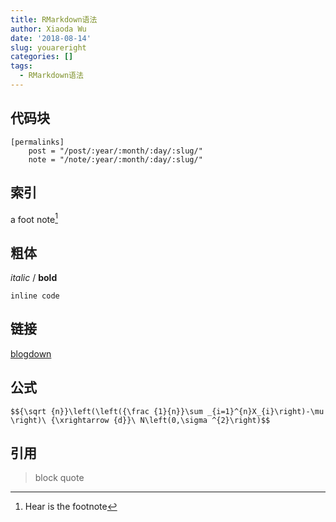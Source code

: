 ```yaml
---
title: RMarkdown语法
author: Xiaoda Wu
date: '2018-08-14'
slug: youareright
categories: []
tags: 
  - RMarkdown语法
---
```



## 代码块

```
[permalinks]
    post = "/post/:year/:month/:day/:slug/"
    note = "/note/:year/:month/:day/:slug/"
```

## 索引

a foot note^[Hear is the footnote]


## 粗体

_italic_ / **bold**

`inline code`

##  链接

[blogdown](https://bookdown.org/yihui/blogdown/) 

## 公式

`$${\sqrt {n}}\left(\left({\frac {1}{n}}\sum _{i=1}^{n}X_{i}\right)-\mu \right)\ {\xrightarrow {d}}\ N\left(0,\sigma ^{2}\right)$$`

## 引用

> block quote